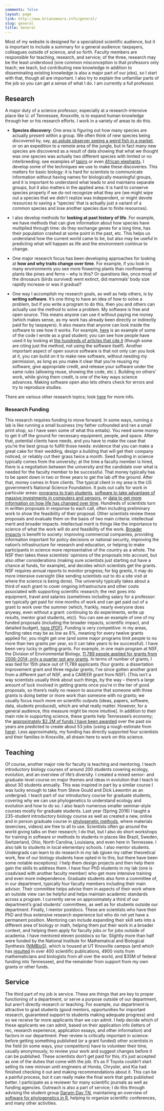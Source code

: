 ```yaml
---
comments: false
layout: page
link: http://www.brianomeara.info/general/
slug: general
title: General
---
```


Most of my website is designed for a specialized scientific audience, but it is important to include a summary for a general audience: taxpayers, colleagues outside of science, and so forth. Faculty members are responsible for teaching, research, and service; of the three, research may be the least understood (one common misconception is that professors only teach; we teach, but contributing new knowledge in addition to disseminating existing knowledge is also a major part of our jobs), so I start with that, though all are important. I also try to explain the unfamiliar parts of the job so you can get a sense of what I do. I am currently a full professor.


## Research


A major duty of a science professor, especially at a research-intensive place like U. of Tennessee, Knoxville, is to expand human knowledge through her or his research efforts. I work in a variety of areas to do this.




  * **Species discovery**: One area is figuring out how many species are actually present within a group. We often think of new species being discovered by, say, [an astute observer seeing a weird fish in a market](https://en.wikipedia.org/wiki/Marjorie_Courtenay-Latimer#Discovery_of_the_coelacanth), or on an expedition to a remote area of the jungle, but in fact many new species are discovered as a result of data showing that what we thought was one species was actually two different species with limited or no interbreeding: see examples of [tapirs](http://voices.nationalgeographic.com/2013/12/20/new-species-animals-tapir-brazil/) or even [African elephants](http://news.nationalgeographic.com/news/2010/12/101222-african-elephants-two-species-new-science/). I develop some of the techniques we use to make these discoveries. This matters for basic biology: it is hard for scientists to communicate information without having names for biologically meaningful groups, and it is important to understand what leads to and maintains separate groups, but it also matters in the applied area: it is hard to conserve species properly if we do not recognize what they are (we might wipe out a species that we didn't realize was independent, or might devote resources to saving a "species' that is actually just a variant of a common species and lose another species due to finite resources).


  * I also develop methods for **looking at past history of life**. For example, we have methods that can give information about how species have multiplied through time: do they exchange genes for a long time, has their population crashed at some point in the past, etc. This helps us understand how the current world came to be, but also may be useful in predicting what will happen as life and the environment continue to change.


  * One major research focus has been developing approaches for looking at **how and why traits change over time**. For example, if you look in many environments you see more flowering plants than nonflowering plants like pines and ferns -- why is this? Or questions like, once most of the dinosaurs (birds survived) went extinct, did mammals' body size rapidly increase or was it gradual?


  * One way I accomplish my research goals, as well as help others, is by **writing software**. It's one thing to have an idea of how to solve a problem, but if you write a program to do this, then you and others can actually use the method to solve a problem. My software is free and open source. This means anyone can use it without paying me money (which makes sense, as my work has already been directly or indirectly paid for by taxpayers). It also means that anyone can look inside the software to see how it works. For example, [here](https://github.com/bomeara/brownie/blob/master/brownie.cpp) is an example of some of the code I wrote as a grad student; you can see how people have used it by looking at [the hundreds of articles that cite it](https://scholar.google.com/scholar?oi=bibs&hl=en&cites=9860338757215931909) (though some are citing just the method, not using the software itself). Another important aspect of open source software is that not only can you look at it, you can build on it to make new software, without needing my permission, as long as you make it clear that you're reusing my software, give appropriate credit, and release your software under the same rules (allowing reuse, showing the code, etc.). Building on others' work, while giving them credit, is one of the key ways science advances. Making software open also lets others check for errors and try to reproduce studies.


There are various other research topics; look [here](http://brianomeara.info/research) for more info.


### Research Funding


This research requires funding to move forward. In some ways, running a lab is like running a small business (my father cofounded and ran a small print shop, so I have seen some of what this entails). You need some money to get it off the ground for necessary equipment, people, and space. After that, potential clients have needs, and you have to make the case that you're the best group to fulfill those needs: evidence that you can make a great cake for their wedding, design a building that will get their company noticed, or reliably cut their grass twice a month. Seed funding in science typically comes from the university; at the time a faculty member is hired, there is a negotiation between the university and the candidate over what is needed for the faculty member to be successful. That money typically has to be spent down in two or three years to get the lab off the ground. After that, money comes in from clients. The typical client in my area is the US government's National Science Foundation. It puts out calls for work in particular areas: [programs to train students](http://www.nsf.gov/pubs/2015/nsf15542/nsf15542.htm), [software to take advantage of massive investments in computers and sensors](http://www.nsf.gov/pubs/2015/nsf15553/nsf15553.htm), or [data to get more information on how life has changed over time](http://www.nsf.gov/pubs/2015/nsf15520/nsf15520.htm). Hundreds of scientists turn in written proposals in response to each call, often including preliminary work to show the feasibility of their proposal. Other scientists review these proposals and evaluate them on the basis of two main criteria: intellectual merit and broader impacts. Intellectual merit is things like the importance to science of what the work will do and feasibility of the work. [Broader impacts](http://www.nsf.gov/pubs/2007/nsf07046/nsf07046.jsp) is benefit to society: improving commercial companies, providing information important for policy decisions or national security, improving the nation's infrastructure for research and education, or helping to make participants in science more representative of the country as a whole. The NSF then takes these scientists' opinions of the proposals into account, but also other considerations (making sure scientists just starting out have a chance at funds, for example), and decides which scientists get the grants. NSF requires annual reports to monitor progress; for big grants, it may do more intensive oversight (like sending scientists out to do a site visit at where the science is being done). The university typically takes about a third of each grant to cover ongoing infrastructure and other costs associated with supporting scientific research; the rest goes into equipment, travel and salaries (sometimes including salary for a professor: we typically get paid for nine months of work and can get paid out of a grant to work over the summer (which, frankly, nearly everyone does anyway, even without a grant: continuing to do experiments, write up results, mentor grad students, etc)). You can see an example of one of my funded proposals (including the broader impacts, scientific impact, and detailed budget), [here (PDF)](http://brianomeara.info/sites/default/files/OMearaNSFCAREER_2014_Pruned.pdf).
Funding is very competitive: in my areas, funding rates may be as low as 8%, meaning for every twelve grants applied for, you might get one (and some major programs limit people to no more than two grants per year, so it can take years to be successful). I have been very lucky in getting grants. For example, in one main program at NSF, the Division of Environmental Biology, [11,789 people applied for grants from 2006-2014; only a quarter got any grants](https://nsfdeb.wordpress.com/2015/04/30/deb-numbers-per-person-success-rate-in-deb/). In terms of number of grants, I was tied for 15th place out of 11,789 applicants (four grants: a dissertation improvement grant and three regular grants; I've since gotten another grant from a different part of NSF, and a CAREER grant from NSF). [This isn't a way scientists usually think about such things, by the way -- there's a large amount of luck involved in getting grants once you're in the tier of good proposals, so there's really no reason to assume that someone with three grants is doing better or more work than someone with no grants; we usually focus much more on scientific outputs (ideas, papers, software, data, students produced), which are what really matter. However, for a general audience, this measure might be more intuitive].
In addition to their main role in supporting science, these grants help Tennessee's economy; the [approximately $2.2M of funds I have been awarded](../funding/index.html) over the past six years are predicted to create about 53 jobs (using a rough estimate from [here](https://www.dot.ny.gov/recovery/jobs)). Less approximately, my funding has directly supported four scientists and their families in Knoxville, all drawn here to work on this science.


## Teaching


Of course, another major role for faculty is teaching and mentoring. I teach introductory biology courses of around 200 students covering ecology, evolution, and an overview of life's diversity. I created a mixed senior- and graduate-level course on major themes and ideas in evolution that I teach to about 30 students annually. This was inspired in part by a similar course I was lucky enough to take from Steve Gould and Dick Lewontin as an undergrad. I teach part of our introductory course for graduate students, covering why we can use phylogenetics to understand ecology and evolution and how to do so. I also teach numerous smaller seminar-style courses mostly for graduate students. Last year (Spring 2016) I taught a 235-student introductory biology course as well as created a new, online and in person graduate course in [phylogenetic methods](http://phylometh.info), where materials (exercises, videos) are free to all to use. Scientists often go around the world giving talks on their research; I do that, but I also do short workshops for training in software or methods to students in places like Brazil, Sweden, Switzerland, Ohio, North Carolina, Louisiana, and even here in Tennessee. I also talk to students in local elementary schools.
I also mentor students. Undergrads can learn to do research in my lab (given my rather theoretical work, few of our biology students have opted in to this, but there have been some notable exceptions): I help them design projects and then help them gain the skills to address them. I have four PhD students in my lab (one is coadvised with another faculty member) who get more intensive training and even more independence. Graduate students also form a committee of, in our department, typically four faculty members including their main advisor. Their committee helps advise them in aspects of their work where an outside view can be helpful and helps maintain academic standards across a program. I currently serve on approximately a third of our department's grad students' committees, as well as for students outside our department. Finally, I mentor postdocs. These are scientists who have their PhD and thus extensive research experience but who do not yet have a permanent position. Mentoring can include expanding their skill sets into a different area of biology or math, helping them put their work in a broader context, and helping them apply for faculty jobs or for jobs outside of academia. I have mentored eleven postdocs so far. Slightly more than half were funded by the National Institute for Mathematical and Biological Synthesis ([NIMBioS](http://nimbios.org)), which is housed at UT Knoxville campus (and which has [resulted](http://www.nimbios.org/about/) in over 400 scientific publications, 4900 visits from mathematicians and biologists from all over the world, and $35M of federal funding into Tennessee), and the remainder from support from my own grants or other funds.


## Service


The third part of my job is service. These are things that are key to proper functioning of a department, or serve a purpose outside of our department, but aren't directly research or teaching. For example, our department is attractive to grad students (good mentors, opportunities for important research, guaranteed support to students making adequate progress) and so we receive far more applicants than we can admit. I help decide which of these applicants we can admit, based on their application info (letters of rec, research experience, application essays, and other information) and factors in our department. Peer review is critically important in science: before getting something published (or a grant funded) other scientists in the field (in some ways, your competitors) have to volunteer their time, usually anonymously, to review your work and suggest changes before it can be published. These scientists don't get paid for this; it's just accepted as one of the duties that come with the job. It's as if Toyota couldn't start selling its new minivan until engineers at Honda, Chrysler, and Kia had finished checking it out and making recommendations about it. This can be a painful process, but it can really make the final work that gets published better. I participate as a reviewer for many scientific journals as well as funding agencies. Outreach is also a part of service; I do this through advising the student group [Darwin Day TN](http://darwindaytn.org/), maintaining an overview of [software for phylogenetics in R](http://cran.r-project.org/web/views/Phylogenetics.html), helping to organize scientific conferences, and many other activities.
